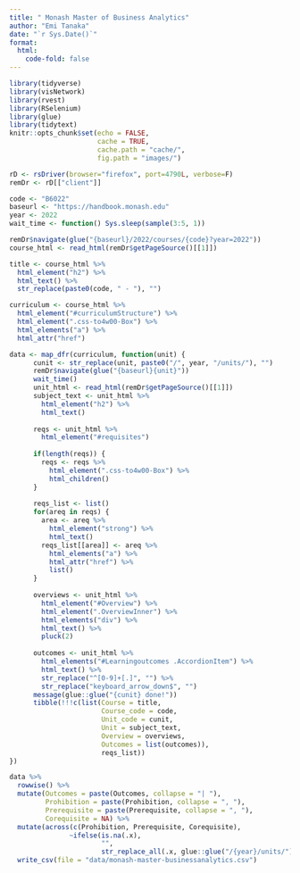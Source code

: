 ```yaml
---
title: " Monash Master of Business Analytics"
author: "Emi Tanaka"
date: "`r Sys.Date()`"
format: 
  html: 
    code-fold: false
---
```



```r
library(tidyverse)
library(visNetwork)
library(rvest)
library(RSelenium)
library(glue)
library(tidytext)
knitr::opts_chunk$set(echo = FALSE,
                      cache = TRUE,
                      cache.path = "cache/",
                      fig.path = "images/")

```


```r
rD <- rsDriver(browser="firefox", port=4790L, verbose=F)
remDr <- rD[["client"]]

code <- "B6022"
baseurl <- "https://handbook.monash.edu"
year <- 2022
wait_time <- function() Sys.sleep(sample(3:5, 1))

remDr$navigate(glue("{baseurl}/2022/courses/{code}?year=2022"))
course_html <- read_html(remDr$getPageSource()[[1]])

title <- course_html %>% 
  html_element("h2") %>% 
  html_text() %>% 
  str_replace(paste0(code, " - "), "")

curriculum <- course_html %>% 
  html_element("#curriculumStructure") %>% 
  html_element(".css-to4w00-Box") %>% 
  html_elements("a") %>% 
  html_attr("href")

data <- map_dfr(curriculum, function(unit) {
      cunit <- str_replace(unit, paste0("/", year, "/units/"), "")
      remDr$navigate(glue("{baseurl}{unit}"))
      wait_time()
      unit_html <- read_html(remDr$getPageSource()[[1]])
      subject_text <- unit_html %>% 
        html_element("h2") %>% 
        html_text() 
    
      reqs <- unit_html %>% 
        html_element("#requisites") 
      
      if(length(reqs)) {
        reqs <- reqs %>% 
          html_element(".css-to4w00-Box") %>% 
          html_children()
      }
      
      reqs_list <- list()
      for(areq in reqs) {
        area <- areq %>% 
          html_element("strong") %>% 
          html_text()
        reqs_list[[area]] <- areq %>% 
          html_elements("a") %>% 
          html_attr("href") %>% 
          list()
      }
      
      overviews <- unit_html %>% 
        html_element("#Overview") %>% 
        html_element(".OverviewInner") %>% 
        html_elements("div") %>% 
        html_text() %>% 
        pluck(2)
      
      outcomes <- unit_html %>% 
        html_elements("#Learningoutcomes .AccordionItem") %>%
        html_text() %>% 
        str_replace("^[0-9]+[.]", "") %>%
        str_replace("keyboard_arrow_down$", "")
      message(glue::glue("{cunit} done!"))
      tibble(!!!c(list(Course = title, 
                       Course_code = code, 
                       Unit_code = cunit,
                       Unit = subject_text,
                       Overview = overviews,
                       Outcomes = list(outcomes)), 
                       reqs_list))
})

data %>% 
  rowwise() %>% 
  mutate(Outcomes = paste(Outcomes, collapse = "| "),
         Prohibition = paste(Prohibition, collapse = ", "),
         Prerequisite = paste(Prerequisite, collapse = ", "),
         Corequisite = NA) %>% 
  mutate(across(c(Prohibition, Prerequisite, Corequisite), 
               ~ifelse(is.na(.x), 
                       "", 
                       str_replace_all(.x, glue::glue("/{year}/units/"), "")))) %>% 
  write_csv(file = "data/monash-master-businessanalytics.csv")
```

